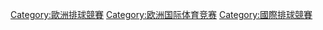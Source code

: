 [[Category:歐洲排球競賽|Category:歐洲排球競賽]]
[[Category:欧洲国际体育竞赛|Category:欧洲国际体育竞赛]]
[[Category:國際排球競賽|Category:國際排球競賽]]